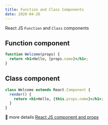 ```yaml
---
title: Function and Class Components
date: 2020-04-26
---
```


React JS `Function` and `Class` components

## Function component
```jsx
function Welcome(props) {
  return <h1>Hello, {props.name}</h1>;
}
```

## Class component

```jsx
class Welcome extends React.Component {
  render() {
    return <h1>Hello, {this.props.name}</h1>;
  }
}
```

🚀 more details [React JS component and props](https://reactjs.org/docs/components-and-props.html)

